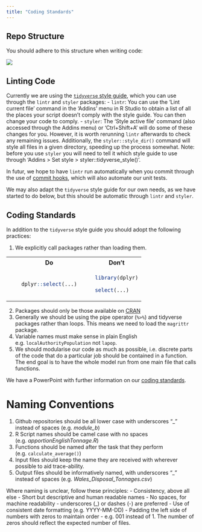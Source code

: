 ```yaml
---
title: "Coding Standards"
---
```


## Repo Structure

You should adhere to this structure when writing code:

![](~/module_b_team_pages/assets/repo_structure.png)

## Linting Code

Currently we are using the [`tidyverse` style guide](https://style.tidyverse.org/), which you can use through the `lintr` and `styler` packages:
    - `lintr`: You can use the 'Lint current file' command in the 'Addins' menu in R Studio to obtain a list of all the places your script doesn't comply with the style guide. You can then change your code to comply.
    - `styler`: The 'Style active file' command (also accessed through the Addins menu) or 'Ctrl+Shift+A' will do some of these changes for you. However, it is worth rerunning `lintr` afterwards to check any remaining issues. Additionally, the `styler::style_dir()` command will style all files in a given directory, speeding up the process somewhat. Note: before you use `styler` you will need to tell it which style guide to use through 'Addins > Set style > styler::tidyverse_style()'.
    
In futur, we hope to have `lintr` run automatically when you commit through the use of [commit hooks](https://www.google.com/search?q=wha+tare+commit+hooks&safe=active&sca_esv=573154237&sxsrf=AM9HkKkwVTiv4E_4QYR5aZSJRG3wVKhkJw%3A1697192837676&ei=hRspZZ_wKOO28gLsu5j4AQ&ved=0ahUKEwjfxtGB6PKBAxVjm1wKHewdBh8Q4dUDCBA&uact=5&oq=wha+tare+commit+hooks&gs_lp=Egxnd3Mtd2l6LXNlcnAiFXdoYSB0YXJlIGNvbW1pdCBob29rczIHEAAYDRiABDIIEAAYCBgeGA0yCBAAGIoFGIYDMggQABiKBRiGA0idFVDsCFjqE3ADeAGQAQKYAdEBoAHXCKoBBTQuNC4xuAEDyAEA-AEBwgIKEAAYRxjWBBiwA8ICBxAjGLACGCfCAgYQABgHGB7CAggQABgIGAcYHsICChAhGKABGMMEGAriAwQYACBBiAYBkAYI&sclient=gws-wiz-serp#fpstate=ive&vld=cid:2ebd25be,vid:d70a8PXbrb8,st:0), which will also automate our unit tests. 

We may also adapt the `tidyverse` style guide for our own needs, as we have started to do below, but this should be automatic through `lintr` and `styler`.

## Coding Standards

In addition to the `tidyverse` style guide you should adopt the following practices:

1. We explicitly call packages rather than loading them.

<table>
<tr>
<th> &emsp; </th>
<th> Do </th>
<th> &emsp; </th>
<th> Don't </th>
</tr>
<tr>
<td>
</td>
<td>
```r

dplyr::select(...)

```
</td>
<td>
</td>
<td>

```r

library(dplyr)

select(...)

```

</td>
</tr>
</table>

2. Packages should only be those available on [CRAN](https://cran.r-project.org/) 
3. Generally we should be using the pipe operator (`%>%`) and tidyverse packages rather than loops. This means we need to load the `magrittr` package.
4. Variable names must make sense in plain English e.g. `localAuthorityPopulation` not `lapop`.
6. We should modularise our code as much as possible, i.e. discrete parts of the code that do a particular job should be contained in a function. The end goal is to have the whole model run from one main file that calls functions.

We have a PowerPoint with further information on our [coding standards](https://defra.sharepoint.com/:p:/r/teams/Team1478/_layouts/15/Doc.aspx?sourcedoc=%7B98C3D254-86E8-44FD-BB2E-206B37F6F802%7D&file=Coding%20Standards.pptx&action=edit&mobileredirect=true).

# Naming Conventions

1. Github repositories should be all lower case with underscores "_" instead of spaces (e.g. *module_b*)
2. R Script names should be camel case  with no spaces (e.g. *apportionEnglishTonnage.R*)
3. Functions should be named after the task that they perform (e.g. `calculate_average()`)
3. Input files should keep the name they are received with wherever possible to aid trace-ability.
4. Output files should be informatively named, with underscores "_" instead of spaces (e.g. *Wales_Disposal_Tonnages.csv*)

Where naming is unclear, follow these principles:
- Consistency, above all else
- Short but descriptive and human readable names
- No spaces, for machine readability - underscores (_) or dashes (-) are preferred
- Use of consistent date formatting (e.g. YYYY-MM-DD)
- Padding the left side of numbers with zeros to maintain order - e.g. 001 instead of 1. The number of zeros should reflect the expected number of files.

